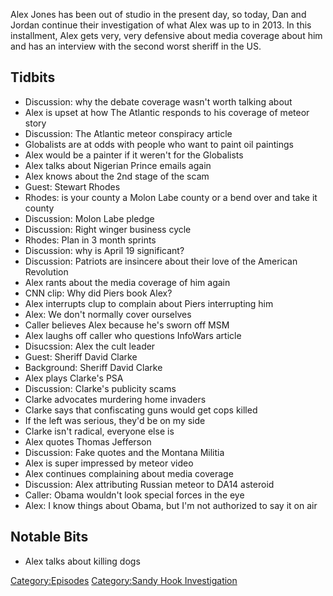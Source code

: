 {{DEFAULTSORT:
    #_EPISODE_0315:February 17-18, 2013
}}{{Episode
    | title             = February 17-18, 2013
    | caption           = Listen to this episode on [https://knowledgefight.libsyn.com/knowledge-fight-february-17-18-2013 Libsyn] [https://open.spotify.com/episode/52N3Pvmvt4cFwY7KpWBwLR Spotify]
    | episodeNumber     = 315
    | length            = 01:55:46
    | airDate           = July 1, 2019
    | coverageStartDate = February 17, 2013
    | coverageEndDate   = February 18, 2013
    | episodeType       = [[:Category:Sandy Hook Investigation|Sandy Hook Investigation]]
    | appearance        = [[Stewart Rhodes]], [[Piers Morgan]], [[Sheriff David Clarke]]
    | oocDrop           = Little dog wants you dead. Big dog gotta be big dog.
    | previousEpisode   = [[314: February 14-15, 2013]]
    | nextEpisode       = [[316: July 1, 2019]]
}}

{{Stub}}

Alex Jones has been out of studio in the present day, so today, Dan and Jordan continue their investigation of what Alex was up to in 2013. In this installment, Alex gets very, very defensive about media coverage about him and has an interview with the second worst sheriff in the US.

==Tidbits==

*Discussion: why the debate coverage wasn't worth talking about
*Alex is upset at how The Atlantic responds to his coverage of meteor story
*Discussion: The Atlantic meteor conspiracy article
*Globalists are at odds with people who want to paint oil paintings
*Alex would be a painter if it weren't for the Globalists
*Alex talks about Nigerian Prince emails again
*Alex knows about the 2nd stage of the scam
*Guest: Stewart Rhodes
*Rhodes: is your county a Molon Labe county or a bend over and take it county
*Discussion: Molon Labe pledge
*Discussion: Right winger business cycle
*Rhodes: Plan in 3 month sprints
*Discussion: why is April 19 significant?
*Discussion: Patriots are insincere about their love of the American Revolution
*Alex rants about the media coverage of him again
*CNN clip: Why did Piers book Alex?
*Alex interrupts clup to complain about Piers interrupting him
*Alex: We don't normally cover ourselves
*Caller believes Alex because he's sworn off MSM
*Alex laughs off caller who questions InfoWars article
*Disucssion: Alex the cult leader
*Guest: Sheriff David Clarke
*Background: Sheriff David Clarke
*Alex plays Clarke's PSA
*Discussion: Clarke's publicity scams
*Clarke advocates murdering home invaders
*Clarke says that confiscating guns would get cops killed
*If the left was serious, they'd be on my side
*Clarke isn't radical, everyone else is
*Alex quotes Thomas Jefferson
*Discussion: Fake quotes and the Montana Militia
*Alex is super impressed by meteor video
*Alex continues complaining about media coverage
*Discussion: Alex attributing Russian meteor to DA14 asteroid
*Caller: Obama wouldn't look special forces in the eye
*Alex: I know things about Obama, but I'm not authorized to say it on air

==Notable Bits==

*Alex talks about killing dogs

[[Category:Episodes]]
[[Category:Sandy Hook Investigation]]
